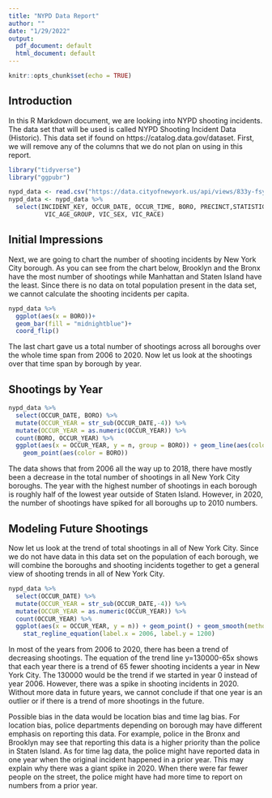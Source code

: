 ```yaml
---
title: "NYPD Data Report"
author: ""
date: "1/29/2022"
output:
  pdf_document: default
  html_document: default
---
```


```r

knitr::opts_chunk$set(echo = TRUE)
```

## Introduction

In this R Markdown document, we are looking into NYPD shooting incidents. The data set that will be used is called NYPD Shooting Incident Data (Historic). This data set if found on https://catalog.data.gov/dataset. First, we will remove any of the columns that we do not plan on using in this report. 
```r
library("tidyverse")
library("ggpubr")
```

```r

nypd_data <- read.csv("https://data.cityofnewyork.us/api/views/833y-fsy8/rows.csv?accessType=DOWNLOAD")
nypd_data <- nypd_data %>% 
  select(INCIDENT_KEY, OCCUR_DATE, OCCUR_TIME, BORO, PRECINCT,STATISTICAL_MURDER_FLAG, 
          VIC_AGE_GROUP, VIC_SEX, VIC_RACE)
```

## Initial Impressions
Next, we are going to chart the number of shooting incidents by New York City borough. As you can see from the chart below, Brooklyn and the Bronx have the most number of shootings while Manhattan and Staten Island have the least. Since there is no data on total population present in the data set, we cannot calculate the shooting incidents per capita.  

```r
nypd_data %>%
  ggplot(aes(x = BORO))+
  geom_bar(fill = "midnightblue")+
  coord_flip()
```

The last chart gave us a total number of shootings across all boroughs over the whole time span from 2006 to 2020. Now let us look at the shootings over that time span by borough by year.

## Shootings by Year
```r
nypd_data %>%
  select(OCCUR_DATE, BORO) %>%
  mutate(OCCUR_YEAR = str_sub(OCCUR_DATE,-4)) %>%
  mutate(OCCUR_YEAR = as.numeric(OCCUR_YEAR)) %>%
  count(BORO, OCCUR_YEAR) %>%
  ggplot(aes(x = OCCUR_YEAR, y = n, group = BORO)) + geom_line(aes(color = BORO)) +
    geom_point(aes(color = BORO))
```

The data shows that from 2006 all the way up to 2018, there have mostly been a decrease in the total number of shootings in all New York City boroughs. The year with the highest number of shootings in each borough is roughly half of the lowest year outside of Staten Island. However, in 2020, the number of shootings have spiked for all boroughs up to 2010 numbers. 

## Modeling Future Shootings

Now let us look at the trend of total shootings in all of New York City. Since we do not have data in this data set on the population of each borough, we will combine the boroughs and shooting incidents together to get a general view of shooting trends in all of New York City.
```r
nypd_data %>%
  select(OCCUR_DATE) %>%
  mutate(OCCUR_YEAR = str_sub(OCCUR_DATE,-4)) %>%
  mutate(OCCUR_YEAR = as.numeric(OCCUR_YEAR)) %>%
  count(OCCUR_YEAR) %>%
  ggplot(aes(x = OCCUR_YEAR, y = n)) + geom_point() + geom_smooth(method = lm, se = FALSE) +
    stat_regline_equation(label.x = 2006, label.y = 1200)
```
In most of the years from 2006 to 2020, there has been a trend of decreasing shootings. The equation of the trend line y=130000-65x shows that each year there is a trend of 65 fewer shooting incidents a year in New York City. The 130000 would be the trend if we started in year 0 instead of year 2006. However, there was a spike in shooting incidents in 2020. Without more data in future years, we cannot conclude if that one year is an outlier or if there is a trend of more shootings in the future. 

Possible bias in the data would be location bias and time lag bias. For location bias, police departments depending on borough may have different emphasis on reporting this data. For example, police in the Bronx and Brooklyn may see that reporting this data is a higher priority than the police in Staten Island. As for time lag data, the police might have reported data in one year when the original incident happened in a prior year. This may explain why there was a giant spike in 2020. When there were far fewer people on the street, the police might have had more time to report on numbers from a prior year.
